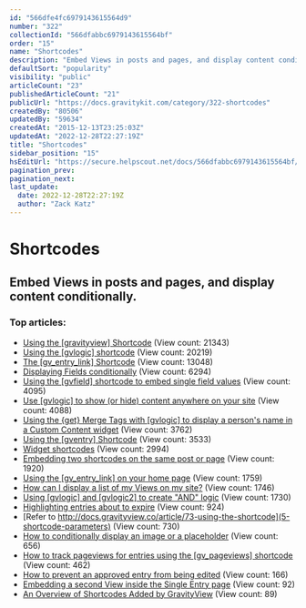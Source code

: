 ```yaml
---
id: "566dfe4fc6979143615564d9"
number: "322"
collectionId: "566dfabbc6979143615564bf"
order: "15"
name: "Shortcodes"
description: "Embed Views in posts and pages, and display content conditionally."
defaultSort: "popularity"
visibility: "public"
articleCount: "23"
publishedArticleCount: "21"
publicUrl: "https://docs.gravitykit.com/category/322-shortcodes"
createdBy: "80506"
updatedBy: "59634"
createdAt: "2015-12-13T23:25:03Z"
updatedAt: "2022-12-28T22:27:19Z"
title: "Shortcodes"
sidebar_position: "15"
hsEditUrl: "https://secure.helpscout.net/docs/566dfabbc6979143615564bf/article/566dfe4fc6979143615564d9"
pagination_prev: 
pagination_next: 
last_update:
  date: 2022-12-28T22:27:19Z
  author: "Zack Katz"
---
```


# Shortcodes

## Embed Views in posts and pages, and display content conditionally.

### Top articles: 

- [Using the [gravityview] Shortcode](73-using-the-shortcode) (View count: 21343)
- [Using the [gvlogic] shortcode](252-gvlogic-shortcode) (View count: 20219)
- [The [gv_entry_link] Shortcode](287-gv-entry-link) (View count: 13048)
- [Displaying Fields conditionally](449-displaying-fields-conditionally) (View count: 6294)
- [Using the [gvfield] shortcode to embed single field values](462-gvfield-embed-gravity-forms-field-values) (View count: 4095)
- [Use [gvlogic]  to show (or hide) content anywhere on your site](433-show-or-hide-content-on-your-site) (View count: 4088)
- [Using the {get} Merge Tags with [gvlogic] to display a person's name in a Custom Content widget](315-using-the-get-merge-tags-with-gvlogic-to-display-a-persons-name-in-a-custom-content-widget) (View count: 3762)
- [Using the [gventry] Shortcode](463-gventry-shortcode) (View count: 3533)
- [Widget shortcodes](123-widget-shortcodes) (View count: 2994)
- [Embedding two shortcodes on the same post or page](90-embedding-two-shortcodes-on-the-same-post-or-page) (View count: 1920)
- [Using the [gv_entry_link] on your home page](376-gventrylink-front-page) (View count: 1759)
- [How can I display a list of my Views on my site?](122-how-can-i-display-a-list-of-my-views-on-my-site) (View count: 1746)
- [Using [gvlogic] and [gvlogic2] to create "AND" logic](588-using-gvlogic-and-gvlogic2) (View count: 1730)
- [Highlighting entries about to expire](446-highlighting-entries-about-to-expire) (View count: 924)
- [Refer to http://docs.gravityview.co/article/73-using-the-shortcode](5-shortcode-parameters) (View count: 730)
- [How to conditionally display an image or a placeholder](752-how-to-conditionally-display-an-image-or-a-placeholder) (View count: 656)
- [How to track pageviews for entries using the [gv_pageviews] shortcode](683-track-pageviews-for-entries) (View count: 462)
- [How to prevent an approved entry from being edited](815-how-to-prevent-an-approved-entry-from-being-edited) (View count: 166)
- [Embedding a second View inside the Single Entry page](846-embedding-a-second-view-inside-the-single-entry-page) (View count: 92)
- [An Overview of Shortcodes Added by GravityView](859-an-overview-of-shortcodes-added-by-gravityview) (View count: 89)


